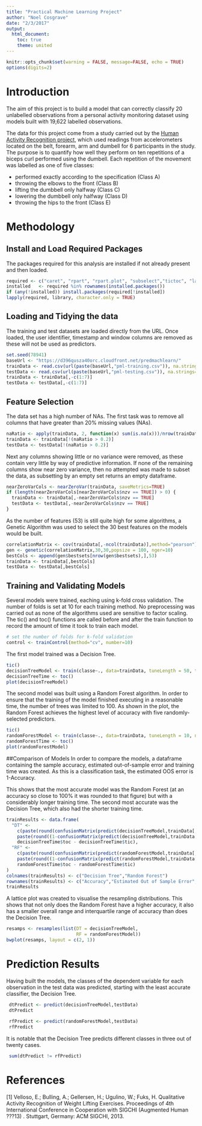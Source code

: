 ```yaml
---
title: "Practical Machine Learning Project"
author: "Noel Cosgrave"
date: "2/3/2017"
output: 
  html_document:
    toc: true
    theme: united
---
```


```r
knitr::opts_chunk$set(warning = FALSE, message=FALSE, echo = TRUE)
options(digits=2)
```

# Introduction
The aim of this project is to build a model that can correctly classify 20 unlabelled observations from a personal activity monitoring dataset using models built with 19,622 labelled observations. 

The data for this project come from a study carried out by the [Human Activity Recognition project](http://groupware.les.inf.puc-rio.br/har), which used readings from accelerometers located on the belt, forearm, arm and dumbell for 6 participants in the study. The purpose is to quantify how well they perform on ten repetitions of a biceps curl performed using the dumbell. Each repetition of the movement was labelled as one of five classes:

- performed exactly according to the specification (Class A)
- throwing the elbows to the front (Class B)
- lifting the dumbbell only halfway (Class C)
- lowering the dumbbell only halfway (Class D)
- throwing the hips to the front (Class E)

# Methodology

## Install and Load Required Packages
The packages required for this analysis are installed if not already present and then loaded.
```r
required <- c("caret", "rpart", "rpart.plot", "subselect","tictoc", "lattice")
installed   <- required %in% rownames(installed.packages())
if (any(!installed)) install.packages(required[!installed])
lapply(required, library, character.only = TRUE)
```

## Loading and Tidying the data

The training and test datasets are loaded directly from the URL. Once loaded, the user identifier, timestamp and window columns are removed as these will not be used as predictors.

```r
set.seed(78941)
baseUrl <- "https://d396qusza40orc.cloudfront.net/predmachlearn/"
trainData <- read.csv(url(paste(baseUrl,"pml-training.csv")), na.strings=c("NA","#DIV/0!",""))
testData <- read.csv(url(paste(baseUrl,"pml-testing.csv")), na.strings=c("NA","#DIV/0!",""))
trainData <- trainData[,-c(1:7)]
testData <- testData[,-c(1:7)]

```
## Feature Selection
The data set has a high number of NAs. The first task was to remove all columns that have greater than 20% missing values (NAs). 

```r
naRatio <- apply(trainData, 2, function(x) sum(is.na(x)))/nrow(trainData)
trainData <- trainData[!(naRatio > 0.2)]
testData <- testData[!(naRatio > 0.2)]
```

Next any columns showing little or no variance were removed, as these contain very little by way of predictive information. If none of the remaining columns show near zero variance, then no attempted was made to subset the data, as subsetting by an empty set returns an empty dataframe.

```r
nearZeroVarCols <- nearZeroVar(trainData, saveMetrics=TRUE)
if (length(nearZeroVarCols[nearZeroVarCols$nzv == TRUE]) > 0) {
  trainData <- trainData[,-nearZeroVarCols$nzv == TRUE]
  testData <- testData[,-nearZeroVarCols$nzv == TRUE]
}
```

As the number of features (53) is still quite high for some algorithms, a Genetic Algorithm was used to select the 30 best features on the models would be built.

```r
correlationMatrix <- cov(trainData[,-ncol(trainData)],method="pearson")
gen <- genetic(correlationMatrix,30,30,popsize = 100, nger=10)
bestCols <- append(gen$bestsets[nrow(gen$bestsets),],53)
trainData <- trainData[,bestCols]
testData <- testData[,bestCols]
```

## Training and Validating Models
Several models were trained, eaching using k-fold cross validation. The number of folds is set at 10 for each training method. No preprocessing was carried out as none of the algorithms used are sensitive to factor scaling. The tic() and toc() functions are called before and after the train function to record the amount of time it took to train each model. 

```r
# set the number of folds for k-fold validation
control <- trainControl(method="cv", number=10)
```

The first model trained was a Decision Tree.  
```r
tic()
decisionTreeModel <- train(classe~., data=trainData, tuneLength = 50, trControl=control, method="rpart")
decisionTreeTime <- toc()
plot(decisionTreeModel)
```

The second model was built using a Random Forest algorithm. In order to ensure that the training of the model finished executing in a reasonable time, the number of trees was limited to 100. As shown in the plot, the Random Forest achieves the highest level of accuracy with five randomly-selected predictors.
```r
tic()
randomForestModel <- train(classe~., data=trainData, tuneLength = 10, ntree=100, trControl=control, method="rf")
randomForestTime <- toc()
plot(randomForestModel)
```

##Comparison of Models
In order to compare the models, a dataframe containing the sample accuracy, estimated out-of-sample error and training time was created. As this is a classification task, the estimated OOS error is 1-Accuracy. 

This shows that the most accurate model was the Random Forest (at an accuracy so close to 100% it was rounded to that figure) but with a considerably longer training time. The second most accurate was the Decision Tree, which also had the shorter training time. 
```r
trainResults <- data.frame(
  "DT" <- 
    c(paste(round(confusionMatrix(predict(decisionTreeModel,trainData[,-ncol(trainData)]), trainData$classe)$overall[1]*100, 3), " %"),
    paste(round((1-confusionMatrix(predict(decisionTreeModel,trainData[,-ncol(trainData)]), trainData$classe)$overall[1])*100, 3), " %"),  
    decisionTreeTime$toc - decisionTreeTime$tic),
  "RF" <- 
    c(paste(round(confusionMatrix(predict(randomForestModel,trainData[,-ncol(trainData)]), trainData$classe)$overall[1]*100, 3), " %"),
    paste(round((1-confusionMatrix(predict(randomForestModel,trainData[,-ncol(trainData)]), trainData$classe)$overall[1])*100, 3), " %"),  
    randomForestTime$toc - randomForestTime$tic)
)
colnames(trainResults) <- c("Decision Tree","Random Forest")
rownames(trainResults) <- c("Accuracy","Estimated Out of Sample Error","Training Time (seconds)")
trainResults
```
A lattice plot was created to visualise the resampling distributions. This shows that not only does the Random Forest have a higher accuracy, it also has a smaller overall range and interquartile range of accuracy than does the Decision Tree.
```r
resamps <- resamples(list(DT = decisionTreeModel,
                          RF = randomForestModel))
bwplot(resamps, layout = c(2, 1))
```

# Prediction Results
Having built the models, the classes of the dependent variable for each observation in the test data was predicted, starting with the least accurate classifier, the Decision Tree.

```r
 dtPredict <- predict(decisionTreeModel,testData)
 dtPredict
 
 rfPredict <- predict(randomForestModel,testData)
 rfPredict
```

It is notable that the Decision Tree predicts different classes in three out of twenty cases.

```r
 sum(dtPredict != rfPredict)
```

# References
[1] Velloso, E.; Bulling, A.; Gellersen, H.; Ugulino, W.; Fuks, H. Qualitative Activity Recognition of Weight Lifting Exercises. Proceedings of 4th International Conference in Cooperation with SIGCHI (Augmented Human ???13) . Stuttgart, Germany: ACM SIGCHI, 2013.